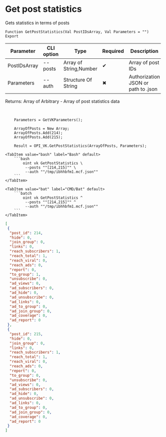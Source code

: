 ﻿---
sidebar_position: 2
description: Get post statistics and other functions to work with VK in the Open Integration Package, a free open-source integration library for 1C:Enterprise 8, OneScript and CLI
keywords: [1C, 1С, 1С:Enterprise, 1С:Enterprise 8.3, API, Integration, Services, Exchange, OneScript, CLI, VK]
---


# Get post statistics
 Gets statistics in terms of posts



`Function GetPostStatistics(Val PostIDsArray, Val Parameters = "") Export`

  | Parameter | CLI option | Type | Required | Description |
  |-|-|-|-|-|
  | PostIDsArray | --posts | Array of String,Number | &#x2714; | Array of post IDs |
  | Parameters | --auth | Structure Of String | &#x2716; | Authorization JSON or path to .json |

  
  Returns:  Array of Arbitrary - Array of post statistics data

<br/>



```bsl title="1C:Enterprise/OneScript code example"
    Parameters = GetVKParameters();

    ArrayOfPosts = New Array;
    ArrayOfPosts.Add(214);
    ArrayOfPosts.Add(215);

    Result = OPI_VK.GetPostStatistics(ArrayOfPosts, Parameters);
```
 

 <Tabs>
  
    <TabItem value="bash" label="Bash" default>
        ```bash
            oint vk GetPostStatistics \
             --posts ""[214,215]"" \
             --auth ""/tmp/ibhhbfm1.mcf.json""
        ```
    </TabItem>
  
    <TabItem value="bat" label="CMD/Bat" default>
        ```batch
            oint vk GetPostStatistics ^
             --posts ""[214,215]"" ^
             --auth ""/tmp/ibhhbfm1.mcf.json""
        ```
    </TabItem>
</Tabs>


```json title="Result"
[
 {
  "post_id": 214,
  "hide": 0,
  "join_group": 0,
  "links": 0,
  "reach_subscribers": 1,
  "reach_total": 1,
  "reach_viral": 0,
  "reach_ads": 0,
  "report": 0,
  "to_group": 1,
  "unsubscribe": 0,
  "ad_views": 0,
  "ad_subscribers": 0,
  "ad_hide": 0,
  "ad_unsubscribe": 0,
  "ad_links": 0,
  "ad_to_group": 0,
  "ad_join_group": 0,
  "ad_coverage": 0,
  "ad_report": 0
 },
 {
  "post_id": 215,
  "hide": 0,
  "join_group": 0,
  "links": 0,
  "reach_subscribers": 1,
  "reach_total": 1,
  "reach_viral": 0,
  "reach_ads": 0,
  "report": 0,
  "to_group": 0,
  "unsubscribe": 0,
  "ad_views": 0,
  "ad_subscribers": 0,
  "ad_hide": 0,
  "ad_unsubscribe": 0,
  "ad_links": 0,
  "ad_to_group": 0,
  "ad_join_group": 0,
  "ad_coverage": 0,
  "ad_report": 0
 }
]
```
